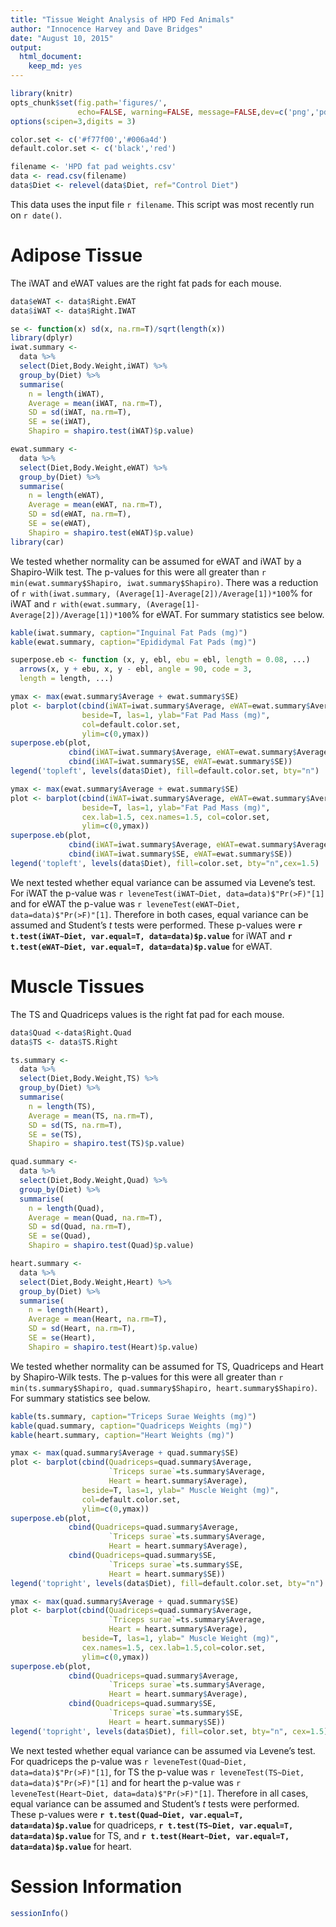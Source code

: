 ```yaml
---
title: "Tissue Weight Analysis of HPD Fed Animals"
author: "Innocence Harvey and Dave Bridges"
date: "August 10, 2015"
output:
  html_document:
    keep_md: yes
---
```


```r
library(knitr)
opts_chunk$set(fig.path='figures/',
               echo=FALSE, warning=FALSE, message=FALSE,dev=c('png','pdf'))
options(scipen=3,digits = 3)

color.set <- c('#f77f00','#006a4d')
default.color.set <- c('black','red')
```

```r
filename <- 'HPD fat pad weights.csv'
data <- read.csv(filename)
data$Diet <- relevel(data$Diet, ref="Control Diet")
```

This data uses the input file `r filename`.  This script was most recently run on `r date()`.

# Adipose Tissue

The iWAT and eWAT values are the right fat pads for each mouse.

```r
data$eWAT <- data$Right.EWAT
data$iWAT <- data$Right.IWAT

se <- function(x) sd(x, na.rm=T)/sqrt(length(x))
library(dplyr)
iwat.summary <- 
  data %>%
  select(Diet,Body.Weight,iWAT) %>%
  group_by(Diet) %>%
  summarise(
    n = length(iWAT),
    Average = mean(iWAT, na.rm=T),
    SD = sd(iWAT, na.rm=T),
    SE = se(iWAT),
    Shapiro = shapiro.test(iWAT)$p.value)

ewat.summary <- 
  data %>%
  select(Diet,Body.Weight,eWAT) %>%
  group_by(Diet) %>%
  summarise(
    n = length(eWAT),
    Average = mean(eWAT, na.rm=T),
    SD = sd(eWAT, na.rm=T),
    SE = se(eWAT),
    Shapiro = shapiro.test(eWAT)$p.value)
library(car)
```

We tested whether normality can be assumed for eWAT and iWAT by a Shapiro-Wilk test.  The p-values for this were all greater than `r min(ewat.summary$Shapiro, iwat.summary$Shapiro)`.  There was a reduction of `r with(iwat.summary, (Average[1]-Average[2])/Average[1])*100`% for iWAT and `r with(ewat.summary, (Average[1]-Average[2])/Average[1])*100`% for eWAT.  For summary statistics see below.  

```r
kable(iwat.summary, caption="Inguinal Fat Pads (mg)")
kable(ewat.summary, caption="Epididymal Fat Pads (mg)")
```

```r
superpose.eb <- function (x, y, ebl, ebu = ebl, length = 0.08, ...)
  arrows(x, y + ebu, x, y - ebl, angle = 90, code = 3,
  length = length, ...)

ymax <- max(ewat.summary$Average + ewat.summary$SE)
plot <- barplot(cbind(iWAT=iwat.summary$Average, eWAT=ewat.summary$Average),
                beside=T, las=1, ylab="Fat Pad Mass (mg)",
                col=default.color.set,
                ylim=c(0,ymax))
superpose.eb(plot,
             cbind(iWAT=iwat.summary$Average, eWAT=ewat.summary$Average),
             cbind(iWAT=iwat.summary$SE, eWAT=ewat.summary$SE))
legend('topleft', levels(data$Diet), fill=default.color.set, bty="n")
```

```r
ymax <- max(ewat.summary$Average + ewat.summary$SE)
plot <- barplot(cbind(iWAT=iwat.summary$Average, eWAT=ewat.summary$Average),
                beside=T, las=1, ylab="Fat Pad Mass (mg)",
                cex.lab=1.5, cex.names=1.5, col=color.set,
                ylim=c(0,ymax))
superpose.eb(plot,
             cbind(iWAT=iwat.summary$Average, eWAT=ewat.summary$Average),
             cbind(iWAT=iwat.summary$SE, eWAT=ewat.summary$SE))
legend('topleft', levels(data$Diet), fill=color.set, bty="n",cex=1.5)
```

We next tested whether equal variance can be assumed via Levene's test.  For iWAT the p-value was `r leveneTest(iWAT~Diet, data=data)$"Pr(>F)"[1]` and for eWAT the p-value was `r leveneTest(eWAT~Diet, data=data)$"Pr(>F)"[1]`.  Therefore in both cases, equal variance can be assumed and Student's *t* tests were performed.  These p-values were **`r t.test(iWAT~Diet, var.equal=T, data=data)$p.value`** for iWAT and **`r t.test(eWAT~Diet, var.equal=T, data=data)$p.value`** for eWAT.

# Muscle Tissues

The TS and Quadriceps values is the right fat pad for each mouse.

```r
data$Quad <-data$Right.Quad
data$TS <- data$TS.Right

ts.summary <- 
  data %>%
  select(Diet,Body.Weight,TS) %>%
  group_by(Diet) %>%
  summarise(
    n = length(TS),
    Average = mean(TS, na.rm=T),
    SD = sd(TS, na.rm=T),
    SE = se(TS),
    Shapiro = shapiro.test(TS)$p.value)

quad.summary <- 
  data %>%
  select(Diet,Body.Weight,Quad) %>%
  group_by(Diet) %>%
  summarise(
    n = length(Quad),
    Average = mean(Quad, na.rm=T),
    SD = sd(Quad, na.rm=T),
    SE = se(Quad),
    Shapiro = shapiro.test(Quad)$p.value)

heart.summary <- 
  data %>%
  select(Diet,Body.Weight,Heart) %>%
  group_by(Diet) %>%
  summarise(
    n = length(Heart),
    Average = mean(Heart, na.rm=T),
    SD = sd(Heart, na.rm=T),
    SE = se(Heart),
    Shapiro = shapiro.test(Heart)$p.value)

```

We tested whether normality can be assumed for TS, Quadriceps and Heart by Shapiro-Wilk tests.  The p-values for this were all greater than `r min(ts.summary$Shapiro, quad.summary$Shapiro, heart.summary$Shapiro)`.  For summary statistics see below.

```r
kable(ts.summary, caption="Triceps Surae Weights (mg)")
kable(quad.summary, caption="Quadriceps Weights (mg)")
kable(heart.summary, caption="Heart Weights (mg)")
```

```r
ymax <- max(quad.summary$Average + quad.summary$SE)
plot <- barplot(cbind(Quadriceps=quad.summary$Average,
                      `Triceps surae`=ts.summary$Average,
                      Heart = heart.summary$Average),
                beside=T, las=1, ylab=" Muscle Weight (mg)",
                col=default.color.set,
                ylim=c(0,ymax))
superpose.eb(plot,
             cbind(Quadriceps=quad.summary$Average,
                      `Triceps surae`=ts.summary$Average,
                      Heart = heart.summary$Average),
             cbind(Quadriceps=quad.summary$SE,
                      `Triceps surae`=ts.summary$SE,
                      Heart = heart.summary$SE))
legend('topright', levels(data$Diet), fill=default.color.set, bty="n")
```

```r
ymax <- max(quad.summary$Average + quad.summary$SE)
plot <- barplot(cbind(Quadriceps=quad.summary$Average,
                      `Triceps surae`=ts.summary$Average,
                      Heart = heart.summary$Average),
                beside=T, las=1, ylab=" Muscle Weight (mg)",
                cex.names=1.5, cex.lab=1.5,col=color.set,
                ylim=c(0,ymax))
superpose.eb(plot,
             cbind(Quadriceps=quad.summary$Average,
                      `Triceps surae`=ts.summary$Average,
                      Heart = heart.summary$Average),
             cbind(Quadriceps=quad.summary$SE,
                      `Triceps surae`=ts.summary$SE,
                      Heart = heart.summary$SE))
legend('topright', levels(data$Diet), fill=color.set, bty="n", cex=1.5)
```


We next tested whether equal variance can be assumed via Levene's test.  For quadriceps the p-value was `r leveneTest(Quad~Diet, data=data)$"Pr(>F)"[1]`,  for TS the p-value was `r leveneTest(TS~Diet, data=data)$"Pr(>F)"[1]` and for heart the p-value was `r leveneTest(Heart~Diet, data=data)$"Pr(>F)"[1]`.  Therefore in all cases, equal variance can be assumed and Student's *t* tests were performed.  These p-values were **`r t.test(Quad~Diet, var.equal=T, data=data)$p.value`** for quadriceps, **`r t.test(TS~Diet, var.equal=T, data=data)$p.value`** for TS, and **`r t.test(Heart~Diet, var.equal=T, data=data)$p.value`** for heart.


# Session Information

```r
sessionInfo()
```